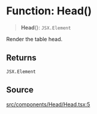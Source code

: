 # Function: Head()

> **Head**(): `JSX.Element`

Render the table head.

## Returns

`JSX.Element`

## Source

[src/components/Head/Head.tsx:5](https://github.com/gpbl/react-day-picker/blob/c4157425c/src/components/Head/Head.tsx#L5)

